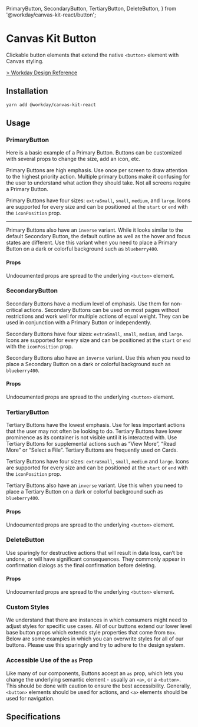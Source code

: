 
  PrimaryButton,
  SecondaryButton,
  TertiaryButton,
  DeleteButton,
} from '@workday/canvas-kit-react/button';


<Meta title="Components/Buttons" />

# Canvas Kit Button

Clickable button elements that extend the native `<button>` element with Canvas styling.

[> Workday Design Reference](https://design.workday.com/components/buttons/buttons)

## Installation

```sh
yarn add @workday/canvas-kit-react
```

## Usage

### PrimaryButton

Here is a basic example of a Primary Button. Buttons can be customized with several props to change
the size, add an icon, etc.

Primary Buttons are high emphasis. Use once per screen to draw attention to the highest priority
action. Multiple primary buttons make it confusing for the user to understand what action they
should take. Not all screens require a Primary Button.

Primary Buttons have four sizes: `extraSmall`, `small`, `medium`, and `large`. Icons are supported
for every size and can be positioned at the `start` or `end` with the `iconPosition` prop.

<ExampleCodeBlock code={Primary} />

---

Primary Buttons also have an `inverse` variant. While it looks similar to the default Secondary
Button, the default outline as well as the hover and focus states are different. Use this variant
when you need to place a Primary Button on a dark or colorful background such as `blueberry400`.

<ExampleCodeBlock code={PrimaryInverse} />

#### Props

Undocumented props are spread to the underlying `<button>` element.

<SymbolDoc name="PrimaryButton" />

### SecondaryButton

Secondary Buttons have a medium level of emphasis. Use them for non-critical actions. Secondary
Buttons can be used on most pages without restrictions and work well for multiple actions of equal
weight. They can be used in conjunction with a Primary Button or independently.

Secondary Buttons have four sizes: `extraSmall`, `small`, `medium`, and `large`. Icons are supported
for every size and can be positioned at the `start` or `end` with the `iconPosition` prop.

<ExampleCodeBlock code={Secondary} />

Secondary Buttons also have an `inverse` variant. Use this when you need to place a Secondary Button
on a dark or colorful background such as `blueberry400`.

<ExampleCodeBlock code={SecondaryInverse} />

#### Props

Undocumented props are spread to the underlying `<button>` element.

<SymbolDoc name="SecondaryButton" />

### TertiaryButton

Tertiary Buttons have the lowest emphasis. Use for less important actions that the user may not
often be looking to do. Tertiary Buttons have lower prominence as its container is not visible until
it is interacted with. Use Tertiary Buttons for supplemental actions such as “View More”, “Read
More” or “Select a File”. Tertiary Buttons are frequently used on Cards.

Tertiary Buttons have four sizes: `extraSmall`, `small`, `medium` and `large`. Icons are supported
for every size and can be positioned at the `start` or `end` with the `iconPosition` prop.

<ExampleCodeBlock code={Tertiary} />

Tertiary Buttons also have an `inverse` variant. Use this when you need to place a Tertiary Button
on a dark or colorful background such as `blueberry400`.

<ExampleCodeBlock code={TertiaryInverse} />

#### Props

Undocumented props are spread to the underlying `<button>` element.

<SymbolDoc name="TertiaryButton" />

### DeleteButton

Use sparingly for destructive actions that will result in data loss, can’t be undone, or will have
significant consequences. They commonly appear in confirmation dialogs as the final confirmation
before deleting.

<ExampleCodeBlock code={Delete} />

#### Props

Undocumented props are spread to the underlying `<button>` element.

<SymbolDoc name="DeleteButton" />

### Custom Styles

We understand that there are instances in which consumers might need to adjust styles for specific
use cases. All of our buttons extend our lower level base button props which extends style
properties that come from `Box`. Below are some examples in which you can overwrite styles for all
of our buttons. Please use this sparingly and try to adhere to the design system.

<ExampleCodeBlock code={CustomStyles} />

### Accessible Use of the `as` Prop

Like many of our components, Buttons accept an `as` prop, which lets you change the underlying
semantic element - usually an `<a>`, or a `<button>`. This should be done with caution to ensure the
best accessibility. Generally, `<button>` elements should be used for actions, and `<a>` elements
should be used for navigation.

## Specifications

<Specifications file="Button.spec.ts" name="Button" />
